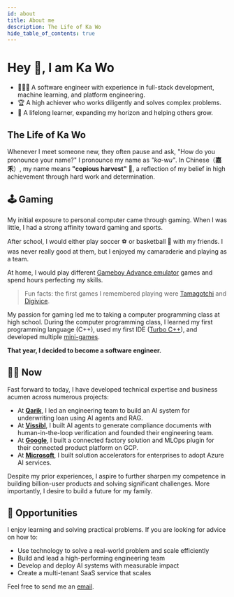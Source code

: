 ```yaml
---
id: about
title: About me
description: The Life of Ka Wo
hide_table_of_contents: true
---
```


# Hey 👋, I am Ka Wo

- 🧑🏻‍💻 A software engineer with experience in full-stack development, machine learning,
and platform engineering.
- 🏆 A high achiever who works diligently and solves complex problems.
- 📕 A lifelong learner, expanding my horizon and helping others grow.

## The Life of Ka Wo

Whenever I meet someone new, they often pause and ask, "How do you pronounce your name?"
I pronounce my name as _"ka-wu"_. In Chinese（**嘉禾**）, my name means **"copious harvest"** 🌾,
a reflection of my belief in high achievement through hard work and determination.

## 🕹️ Gaming

My initial exposure to personal computer came through gaming. When I was little,
I had a strong affinity toward gaming and sports.

After school, I would either play soccer ⚽ or basketball 🏀 with my friends.
I was never really good at them, but I enjoyed my camaraderie and playing as a team.

At home, I would play different [Gameboy Advance emulator](https://www.emulatorgames.net/emulators/gameboy-advance/)
games and spend hours perfecting my skills.

> Fun facts: the first games I remembered playing were [Tamagotchi](https://en.wikipedia.org/wiki/Tamagotchi)
> and [Digivice](https://p-bandai.com/us/item/N2694795001001).

My passion for gaming led me to taking a computer programming class at high school.
During the computer programming class, I learned my first programming language (C++), used my first
IDE ([Turbo C++](https://en.wikipedia.org/wiki/Turbo_C%2B%2B)), and developed multiple [mini-games](https://github.com/kawofong/Cpp-games).


**That year, I decided to become a software engineer.**

## 🙌🏻 Now

Fast forward to today, I have developed technical expertise and business acumen across numerous
projects:

- At [**Qarik**](https://www.qarik.com/), I led an engineering team to build an AI system
for underwriting loan using AI agents and RAG.
- At [**Vissibl**](https://www.vissibl.ai/), I built AI agents to generate compliance documents
with human-in-the-loop verification and founded their engineering team.
- At [**Google**](https://about.google/company-info/), I built a connected factory solution and
MLOps plugin for their connected product platform on GCP.
- At [**Microsoft**](https://www.microsoft.com/en-us/), I built solution accelerators for
enterprises to adopt Azure AI services.

Despite my prior experiences, I aspire to further sharpen my competence in building billion-user
products and solving significant challenges. More importantly,
I desire to build a future for my family.

## 🚪 Opportunities

I enjoy learning and solving practical problems. If you are looking for advice on how to:

- Use technology to solve a real-world problem and scale efficiently
- Build and lead a high-performing engineering team
- Develop and deploy AI systems with measurable impact
- Create a multi-tenant SaaS service that scales

Feel free to send me an [email](mailto:kawofong123@gmail.com).
